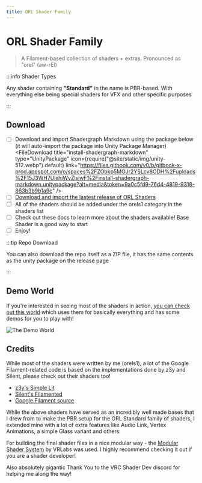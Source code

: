 ```yaml
---
title: ORL Shader Family
---
```



# ORL Shader Family

> A Filament-based collection of shaders + extras. Pronounced as "orel" (aw-rEl)

:::info Shader Types

Any shader containing **"Standard"** in the name is PBR-based. With everything else being special shaders for VFX and other specific purposes

:::

## Download

- [ ] Download and import Shadergraph Markdown using the package below (it will auto-import the package into Unity Package Manager)
  <FileDownload
    title="install-shadergraph-markdown"
    type="UnityPackage"
    icon={require("@site/static/img/unity-512.webp").default}
    link="https://files.gitbook.com/v0/b/gitbook-x-prod.appspot.com/o/spaces%2FZObkp5MOJr2YSLcv8ODH%2Fuploads%2F15J3WH7UlxhjWvZlsiwF%2Finstall-shadergraph-markdown.unitypackage?alt=media&token=9a0c5fd9-76d4-4819-9318-863b3b9b1a9c"
  />
- [ ] [Download and import the lastest release of ORL Shaders](https://github.com/orels1/orels-Unity-Shaders/releases)
- [ ] All of the shaders should be added under the orels1 category in the shaders list
- [ ] Check out these docs to learn more about the shaders available! Base Shader is a good way to start
- [ ] Enjoy!

:::tip Repo Download

You can also download the repo itself as a ZIP file, it has the same contents as the unity package on the release page

:::

## Demo World

If you're interested in seeing most of the shaders in action, [you can check out this world](https://vrchat.com/home/launch?worldId=wrld_cea7e89a-1e10-48cc-aace-6feef5978a95&instanceId=0) which uses them for basically everything and has some demos for you to play with!

![The Demo World](/img/docs/orl-shader-family/image.png)

## Credits

While most of the shaders were written by me (orels1), a lot of the Google Filament-related code is based on the implementations done by z3y and Silent, please check out their shaders too!

- [z3y's Simple Lit](https://github.com/z3y/shaders)
- [Silent's Filamented](https://gitlab.com/s-ilent/filamented)
- [Google Filament source](https://github.com/google/filament)

While the above shaders have served as an incredibly well made bases that I drew from to make the PBR setup for the ORL Standard family of shaders, I extended mine with a lot of extra features like Audio Link, Vertex Animations, a simple Glass variant and others.

For building the final shader files in a nice modular way - the [Modular Shader System](https://github.com/VRLabs/Modular-Shader-System/) by VRLabs was used. I highly recommend checking it out if you are a shader developer!

Also absolutely gigantic Thank You to the VRC Shader Dev discord for helping me along the way!
